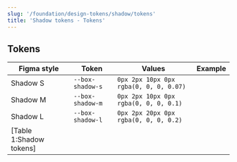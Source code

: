 ```yaml
---
slug: '/foundation/design-tokens/shadow/tokens'
title: 'Shadow tokens - Tokens'
---
```





## Tokens

| Figma style             | Token            | Values                                 | Example                                                          |
| ----------------------- | ---------------- | -------------------------------------- | ---------------------------------------------------------------- |
| Shadow S                | `--box-shadow-s` | `0px 2px 10px 0px rgba(0, 0, 0, 0.07)` | <ShadowExample size="s" name="Box shadow small size example" />  |
| Shadow M                | `--box-shadow-m` | `0px 2px 10px 0px rgba(0, 0, 0, 0.1)`  | <ShadowExample size="m" name="Box shadow medium size example" /> |
| Shadow L                | `--box-shadow-l` | `0px 2px 20px 0px rgba(0, 0, 0, 0.2)`  | <ShadowExample size="l" name="Box shadow large size example" />  |
| [Table 1:Shadow tokens] |

###
